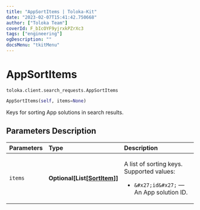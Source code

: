 ```yaml
---
title: "AppSortItems | Toloka-Kit"
date: "2023-02-07T15:41:42.750668"
author: ["Toloka Team"]
coverId: F_bIcOYF9yjrxkPZrXc3
tags: ["engineering"]
ogDescription: ""
docsMenu: "tkitMenu"
---
```


# AppSortItems
`toloka.client.search_requests.AppSortItems`

```python
AppSortItems(self, items=None)
```

Keys for sorting App solutions in search results.

## Parameters Description

| Parameters | Type | Description |
| :----------| :----| :-----------|
`items`|**Optional\[List\[[SortItem](/docs-new/toloka-kit/reference/toloka.client.search_requests.AppSortItems.SortItem)\]\]**|<p>A list of sorting keys. Supported values:</p> <ul> <li>`&#x27;id&#x27;` — An App solution ID.</li> </ul>
